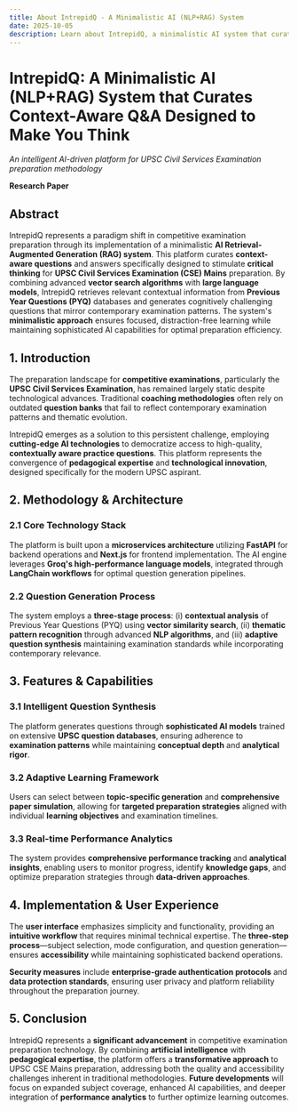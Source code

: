 ```yaml
---
title: About IntrepidQ - A Minimalistic AI (NLP+RAG) System
date: 2025-10-05
description: Learn about IntrepidQ, a minimalistic AI system that curates context-aware Q&A designed to make you think for UPSC Civil Services Examination preparation
---
```


# IntrepidQ: A Minimalistic AI (NLP+RAG) System that Curates Context-Aware Q&A Designed to Make You Think

*An intelligent AI-driven platform for UPSC Civil Services Examination preparation methodology*

**Research Paper**

## Abstract

IntrepidQ represents a paradigm shift in competitive examination preparation through its implementation of a minimalistic **AI Retrieval-Augmented Generation (RAG) system**. This platform curates **context-aware questions** and answers specifically designed to stimulate **critical thinking** for **UPSC Civil Services Examination (CSE) Mains** preparation. By combining advanced **vector search algorithms** with **large language models**, IntrepidQ retrieves relevant contextual information from **Previous Year Questions (PYQ)** databases and generates cognitively challenging questions that mirror contemporary examination patterns. The system's **minimalistic approach** ensures focused, distraction-free learning while maintaining sophisticated AI capabilities for optimal preparation efficiency.

## 1. Introduction

The preparation landscape for **competitive examinations**, particularly the **UPSC Civil Services Examination**, has remained largely static despite technological advances. Traditional **coaching methodologies** often rely on outdated **question banks** that fail to reflect contemporary examination patterns and thematic evolution.

IntrepidQ emerges as a solution to this persistent challenge, employing **cutting-edge AI technologies** to democratize access to high-quality, **contextually aware practice questions**. This platform represents the convergence of **pedagogical expertise** and **technological innovation**, designed specifically for the modern UPSC aspirant.

## 2. Methodology & Architecture

### 2.1 Core Technology Stack

The platform is built upon a **microservices architecture** utilizing **FastAPI** for backend operations and **Next.js** for frontend implementation. The AI engine leverages **Groq's high-performance language models**, integrated through **LangChain workflows** for optimal question generation pipelines.

### 2.2 Question Generation Process

The system employs a **three-stage process**: (i) **contextual analysis** of Previous Year Questions (PYQ) using **vector similarity search**, (ii) **thematic pattern recognition** through advanced **NLP algorithms**, and (iii) **adaptive question synthesis** maintaining examination standards while incorporating contemporary relevance.

## 3. Features & Capabilities

### 3.1 Intelligent Question Synthesis

The platform generates questions through **sophisticated AI models** trained on extensive **UPSC question databases**, ensuring adherence to **examination patterns** while maintaining **conceptual depth** and **analytical rigor**.

### 3.2 Adaptive Learning Framework

Users can select between **topic-specific generation** and **comprehensive paper simulation**, allowing for **targeted preparation strategies** aligned with individual **learning objectives** and examination timelines.

### 3.3 Real-time Performance Analytics

The system provides **comprehensive performance tracking** and **analytical insights**, enabling users to monitor progress, identify **knowledge gaps**, and optimize preparation strategies through **data-driven approaches**.

## 4. Implementation & User Experience

The **user interface** emphasizes simplicity and functionality, providing an **intuitive workflow** that requires minimal technical expertise. The **three-step process**—subject selection, mode configuration, and question generation—ensures **accessibility** while maintaining sophisticated backend operations.

**Security measures** include **enterprise-grade authentication protocols** and **data protection standards**, ensuring user privacy and platform reliability throughout the preparation journey.

## 5. Conclusion

IntrepidQ represents a **significant advancement** in competitive examination preparation technology. By combining **artificial intelligence** with **pedagogical expertise**, the platform offers a **transformative approach** to UPSC CSE Mains preparation, addressing both the quality and accessibility challenges inherent in traditional methodologies. **Future developments** will focus on expanded subject coverage, enhanced AI capabilities, and deeper integration of **performance analytics** to further optimize learning outcomes.